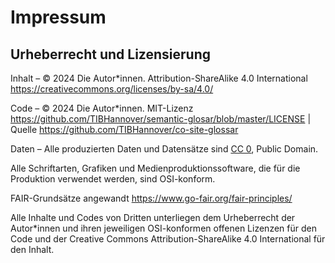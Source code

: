 # Impressum

## Urheberrecht und Lizensierung

Inhalt – © 2024 Die Autor*innen. Attribution-ShareAlike 4.0 International [https://creativecommons.org/licenses/by-sa/4.0/](https://creativecommons.org/licenses/by-sa/4.0/)

Code – © 2024 Die Autor*innen. MIT-Lizenz [https://github.com/TIBHannover/semantic-glosar/blob/master/LICENSE](https://github.com/TIBHannover/co-site-glossar/blob/master/LICENSE) | Quelle [https://github.com/TIBHannover/co-site-glossar](https://github.com/TIBHannover/co-site-glossar)

Daten – Alle produzierten Daten und Datensätze sind [CC 0](https://creativecommons.org/publicdomain/zero/1.0/), Public Domain.

Alle Schriftarten, Grafiken und Medienproduktionssoftware, die für die Produktion verwendet werden, sind OSI-konform.

FAIR-Grundsätze angewandt [https://www.go-fair.org/fair-principles/](https://www.go-fair.org/fair-principles/)

Alle Inhalte und Codes von Dritten unterliegen dem Urheberrecht der Autor*innen und ihren jeweiligen OSI-konformen offenen Lizenzen für den Code und der Creative Commons Attribution-ShareAlike 4.0 International für den Inhalt.

